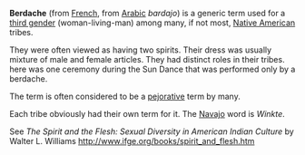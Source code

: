 '''Berdache''' (from [[French language|French]], from [[Arabic language|Arabic]] ''bardajo'') is a generic term used for a [[third gender]] (woman-living-man) among many, if not most, [[Native American]] tribes.

They were often viewed as having two spirits.  Their dress was usually mixture of male and female articles.  They had distinct roles in their tribes.  here was one ceremony during the Sun Dance that was performed only by a berdache.

The term is often considered to be a [[pejorative]] term by many.

Each tribe obviously had their own term for it.  The [[Navajo]] word is ''Winkte''.

See ''The Spirit and the Flesh: Sexual Diversity in American Indian Culture'' by Walter L. Williams http://www.ifge.org/books/spirit_and_flesh.htm
